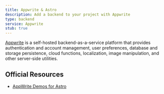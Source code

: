 ```yaml
---
title: Appwrite & Astro
description: Add a backend to your project with Appwrite
type: backend
service: Appwrite
stub: true
---
```


[Appwrite](https://appwrite.io/) is a self-hosted backend-as-a-service platform that provides authentication and account management, user preferences, database and storage persistence, cloud functions, localization, image manipulation, and other server-side utilities.

## Official Resources
- [AppWrite Demos for Astro](https://github.com/appwrite/demos-for-astro)

